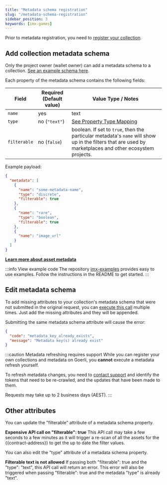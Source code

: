 ```yaml
---
title: "Metadata schema registration"
slug: "/metadata-schema-registration"
sidebar_position: 3
keywords: [imx-games]
---
```

Prior to metadata registration, you need to [register your collection](./collection-registration.mdx).

## Add collection metadata schema

Only the project owner (wallet owner) can add a metadata schema to a collection. [See an example schema here](../asset-management/asset-metadata.mdx#example-metadata-schema).

Each property of the metadata schema contains the following fields:
<table>
  <thead>
  <tr>
    <th>Field</th>
    <th>Required (Default value)</th>
    <th>Value Type / Notes</th>
  </tr>
  </thead>
  <tbody>
  <tr>
    <td>
      <code>name</code>
    </td>
    <td>yes</td>
    <td>text</td>
  </tr>
  <tr>
    <td>
      <code>type</code>
    </td>
    <td>no (<code>"text"</code>)</td>
    <td><a href='https://docs.x.immutable.com/docs/asset-metadata#property-type-mapping'>See Property Type Mapping</a></td>
  </tr>
  <tr>
    <td>
      <code>filterable</code>
    </td>
    <td>no (<code>false</code>)</td>
    <td>boolean. If set to <code>true</code>, then the particular metadata's <code>name</code> will show up in the filters that are used by marketplaces and other ecosystem projects.
</td>
  </tr>
  </tbody>
</table>

Example payload:
```json title="Metadata Schema sample"
{
  "metadata": [
    {
      "name": "some-metadata-name",
      "type": "discrete",
      "filterable": true
    },
    {
      "name": "rare",
      "type": "boolean",
      "filterable": true
    },
    {
      "name": "image_url"
    }
  ]
}
```
**[Learn more about asset metadata](../asset-management/asset-metadata.mdx)**

:::info View example code
The repository [imx-examples](https://github.com/immutable/imx-examples) provides easy to use examples. Follow the instructions in the README to get started.
:::

## Edit metadata schema
To add missing attributes to your collection's metadata schema that were not submitted in the original request, you can [execute this call](https://github.com/immutable/imx-examples/blob/main/src/admin/update-metadata-by-name.ts) multiple times. Just add the missing attributes and they will be appended.

Submitting the same metadata schema attribute will cause the error:

```json title="Error that happens when submitting the same metadata schema"
{
  "code": "metadata_key_already_exists",
  "message": "Metadata key(s) already exist"
}
```

:::caution Metadata refreshing requires support
While you can register your own collections and metadata on Goerli, you **cannot** execute a metadata refresh yourself. 

To refresh metadata changes, you need to [contact support](https://support.immutable.com) and identify the tokens that need to be re-crawled, and the updates that have been made to them.

Requests may take up to 2 business days (AEST).
:::

## Other attributes
You can update the "filterable" attribute of a metadata schema property.

**Expensive API call on "filterable": true**
This API call may take a few seconds to a few minutes as it will trigger a re-scan of all the assets for the {{contract-address}} to get the up to date the filter values.
 
You can also edit the "type" attribute of a metadata schema property.

**Filterable text is not allowed**
If passing both "filterable": true and the "type": "text", this API call will return an error. This error will also be triggered when passing "filterable": true and the metadata "type" is already "text".